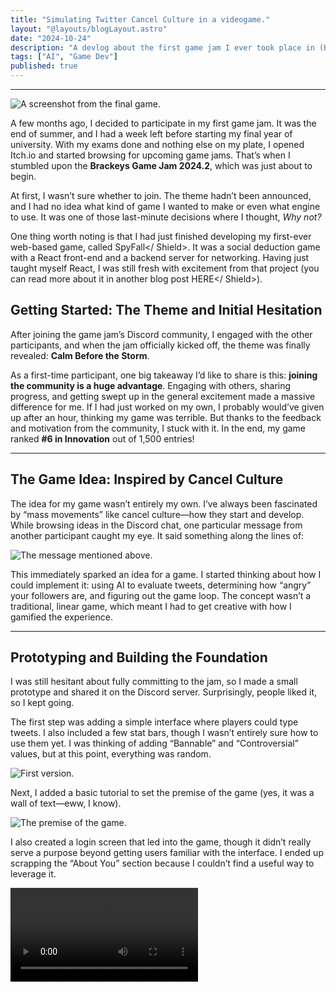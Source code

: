```yaml
---
title: "Simulating Twitter Cancel Culture in a videogame."
layout: "@layouts/blogLayout.astro"
date: "2024-10-24"
description: "A devlog about the first game jam I ever took place in (Brackeys Game Jam 2024.2)."
tags: ["AI", "Game Dev"]
published: true
---
```



---

![A screenshot from the final game.](@assets/blog/twister/penguinz1.png)

A few months ago, I decided to participate in my first game jam. It was the end of summer, and I had a week left before starting my final year of university. With my exams done and nothing else on my plate, I opened Itch.io and started browsing for upcoming game jams. That’s when I stumbled upon the **Brackeys Game Jam 2024.2**, which was just about to begin.

At first, I wasn’t sure whether to join. The theme hadn’t been announced, and I had no idea what kind of game I wanted to make or even what engine to use. It was one of those last-minute decisions where I thought, *Why not?* 

One thing worth noting is that I had just finished developing my first-ever web-based game, called <Shield icon="twemoji:detective" url="https://spyfall.derewah.dev">SpyFall</ Shield>. It was a social deduction game with a React front-end and a backend server for networking. Having just taught myself React, I was still fresh with excitement from that project (you can read more about it in another blog post <Shield icon="mdi:alpha-d-circle-outline" url="./spyfall ">HERE</ Shield>).

## Getting Started: The Theme and Initial Hesitation

After joining the game jam’s Discord community, I engaged with the other participants, and when the jam officially kicked off, the theme was finally revealed: **Calm Before the Storm**.

As a first-time participant, one big takeaway I’d like to share is this: **joining the community is a huge advantage**. Engaging with others, sharing progress, and getting swept up in the general excitement made a massive difference for me. If I had just worked on my own, I probably would’ve given up after an hour, thinking my game was terrible. But thanks to the feedback and motivation from the community, I stuck with it. In the end, my game ranked **#6 in Innovation** out of 1,500 entries!

---

## The Game Idea: Inspired by Cancel Culture

The idea for my game wasn’t entirely my own. I’ve always been fascinated by “mass movements” like cancel culture—how they start and develop. While browsing ideas in the Discord chat, one particular message from another participant caught my eye. It said something along the lines of:

![The message mentioned above.](@assets/blog/twister/discord.png)

This immediately sparked an idea for a game. I started thinking about how I could implement it: using AI to evaluate tweets, determining how “angry” your followers are, and figuring out the game loop. The concept wasn’t a traditional, linear game, which meant I had to get creative with how I gamified the experience.

---

## Prototyping and Building the Foundation

I was still hesitant about fully committing to the jam, so I made a small prototype and shared it on the Discord server. Surprisingly, people liked it, so I kept going.

The first step was adding a simple interface where players could type tweets. I also included a few stat bars, though I wasn’t entirely sure how to use them yet. I was thinking of adding “Bannable” and “Controversial” values, but at this point, everything was random.

![First version.](@assets/blog/twister/image.png)

Next, I added a basic tutorial to set the premise of the game (yes, it was a wall of text—eww, I know).

![The premise of the game.](@assets/blog/twister/intro.png)

I also created a login screen that led into the game, though it didn’t really serve a purpose beyond getting users familiar with the interface. I ended up scrapping the “About You” section because I couldn’t find a useful way to leverage it.

<video controls class="w-full flex flex-row justify-center aspect-video">
  <source src={import("../src/assets/blog/twister/logging_in.mp4")} type="video/mp4" />
</ video>

My final vision for the game included features like replying to comments, having persistent conversations with AI-generated repliers, DMs, and even “drama events” where you’d battle against specific users to affect your reputation. Unfortunately, with only one week to work on it, I had to scrap a lot of those ideas.

---

## Rating Tweets: The Challenges of Using AI

To rate the tweets, I wanted to use OpenAI’s API to determine whether the content was controversial. But I ran into a few challenges:

**Security**: How do you securely store an API key on a frontend web app? I didn’t want anyone snooping around my code and using my OpenAI key at my expense. To solve this, I built a backend that acted as a middleman. The web app would send tweets to my backend, which would then call the OpenAI API, get a score, and send it back to the frontend. 

This backend solution had other advantages too: I could dynamically adjust how the tweets were rated, track game stats, and control costs, all without exposing my API key.

**Cost**: I discovered that OpenAI offers a free “moderation” endpoint, which auto-flags content based on various metrics like hate speech, violence, and offensive language.

![Endpoint explaining it was free. Thanks OpenAI!](@assets/blog/twister/freemod.png)

![Moderation values.](@assets/blog/twister/moderation.png)

I used this endpoint to create a “low-res flagging” system, where less controversial tweets would be flagged early in the game. As the game progressed, it would switch to a more in-depth “high-res flagging,” using OpenAI to detect not just offensive content, but controversial opinions as well. This helped balance gameplay while also managing costs.

![The (primitive) los res flagging functions.](@assets/blog/twister/scores.png)

---

## Adding Interactivity: Comments, Apologies, and Gameplay Loop

To make the game more interactive, I added **AI-generated comments**. Depending on the controversy level, different types of commenters would appear—“Edgy,” “Enraged,” “Trolling,” or “Offended.” They would react to your posts with relevant comments.

I also introduced a memory system. Commenters would remember your previous tweets, so if you apologized for something, the AI could gauge whether your apology was sincere. This led to some fun interactions where a truthful apology could reduce your controversy score.

<video controls class="w-full flex flex-row justify-center aspect-video">
  <source src={import("./src/assets/blog/twister/comments.mp4")} type="video/mp4" />
</ video>

Next, I implemented a “followers” counter to give the game a clear goal. The idea was to **survive as long as possible** by maintaining your follower count. If your tweets were too tame, people would lose interest and unfollow you. On the other hand, staying too controversial for too long would get you banned or canceled.

<video controls class="w-full flex flex-row justify-center aspect-video">
  <source src="../src/assets/blog/twister/progress.mp4" type="video/mp4" />
</ video>

---

## The Final Stretch: Features and Fun Additions

One of the fun mechanics I added was the ability to delete tweets. Deleting a tweet would instantly drop your “Bannable” score to zero, but people would notice, and the comments would update to reflect their anger at the deletion. 

<video controls class="w-full flex flex-row justify-center aspect-video">
  <source src="../src/assets/blog/twister/deletion.mp4" type="video/mp4" />
</ video>

I also added “event triggers” for things that commonly happen in cancel culture. For example, one of my favorites was a random event where **Penguinz0** (a popular YouTuber) would tweet about your situation, causing a surge in controversy. 

<video controls class="w-full flex flex-row justify-center aspect-video">
  <source src="../src/assets/blog/twister/penguinz0.mp4" type="video/mp4" />
</ video>

To make the game less frustrating, I included a “heart” and “warning” counter at the top of the screen to show how close you were to being canceled. 

<video controls class="w-full flex flex-row justify-center aspect-video">
  <source src="../src/assets/blog/twister/full.mp4" type="video/mp4" />
</ video>

---

## The Results: #6 in Innovation!

When the jam ended, voting began, and I received a lot of positive feedback. Players found the concept innovative, and I knew it would perform well in that category. I wasn’t too concerned about other categories since my game was more of an experiment than a traditional gaming experience.

In the end, I was thrilled to rank **#6 in Innovation**! For my first game jam, that was a huge accomplishment.

![Final ranking.](@assets/blog/twister/ranking.png)

<Paragraph subtitle="The website says #7, but the original #1 submission was disqualified for manipulating votes in their favour" />

Looking back, I’m certain that sharing my progress on Discord and engaging with the community was what kept me going. Seeing others excited about my game and giving me feedback made a world of difference. Plus, writing this blog post was super easy because I just looked back at my Discord messages from the jam!

That’s a wrap on my first-ever game jam. I hope you enjoyed my story, and I’m definitely going to take part in more jams in the future. Stay tuned, and thanks for reading!

Play <Shield icon="mdi:weather-windy" url="https://derewah.itch.io/twister">Twister</Shield> directly in the browser on Itch.io.


